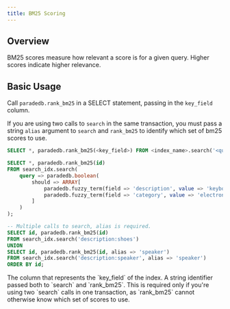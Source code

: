 ```yaml
---
title: BM25 Scoring
---
```


## Overview

BM25 scores measure how relevant a score is for a given query. Higher scores indicate higher relevance.

## Basic Usage

Call `paradedb.rank_bm25` in a SELECT statement, passing in the `key_field` column.

If you are using two calls to `search` in the same transaction, you must pass a string `alias` argument to `search` and `rank_bm25` to identify which set of bm25 scores to use.

```sql
SELECT *, paradedb.rank_bm25(<key_field>) FROM <index_name>.search('<query>');
```

<Accordion title="Example Usage">

```sql
SELECT *, paradedb.rank_bm25(id)
FROM search_idx.search(
	query => paradedb.boolean(
		should => ARRAY[
			paradedb.fuzzy_term(field => 'description', value => 'keyboard'),
			paradedb.fuzzy_term(field => 'category', value => 'electronics')
		]
	)
);

-- Multiple calls to search, alias is required.
SELECT id, paradedb.rank_bm25(id)
FROM search_idx.search('description:shoes')
UNION
SELECT id, paradedb.rank_bm25(id, alias => 'speaker')
FROM search_idx.search('description:speaker', alias => 'speaker')
ORDER BY id;
```

</Accordion>

<ParamField body="key_field" required>
  The column that represents the `key_field` of the index.
</ParamField>
<ParamField body="alias">
  A string identifier passed both to `search` and `rank_bm25`. This is required
  only if you're using two `search` calls in one transaction, as `rank_bm25`
  cannot otherwise know which set of scores to use.
</ParamField>
